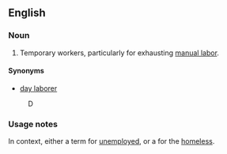 ==English==

===Noun===
{{en-noun|sg=[[itinerant]] [[worker]]}}

# {{colloquial|Southern California}} Temporary workers, particularly for exhausting [[manual labor]].

====Synonyms====
* [[day laborer]]

:D

===Usage notes===
In context, either a {{context|politically correct}} term for [[unemployed]], or a {{context|racial slur}} for the [[homeless]].